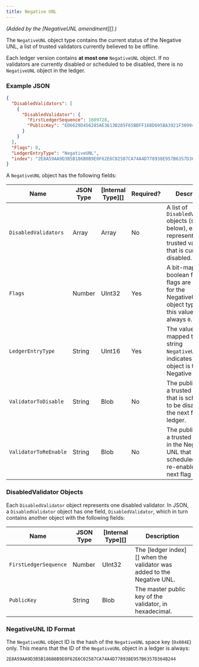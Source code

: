 ```yaml
---
title: Negative UNL
---
```

_(Added by the \[NegativeUNL amendment]\[].)_

The `NegativeUNL` object type contains the current status of the Negative UNL, a list of trusted validators currently believed to be offline.

Each ledger version contains **at most one** `NegativeUNL` object. If no validators are currently disabled or scheduled to be disabled, there is no `NegativeUNL` object in the ledger.

### Example JSON

```json
{
  "DisabledValidators": [
    {
      "DisabledValidator": {
        "FirstLedgerSequence": 1609728,
        "PublicKey": "ED6629D456285AE3613B285F65BBFF168D695BA3921F309949AFCD2CA7AFEC16FE"
      }
    }
  ],
  "Flags": 0,
  "LedgerEntryType": "NegativeUNL",
  "index": "2E8A59AA9D3B5B186B0B9E0F62E6C02587CA74A4D778938E957B6357D364B244"
}
```

A `NegativeUNL` object has the following fields:

| Name                  | JSON Type | \[Internal Type]\[] | Required? | Description                                                                                                           |
| --------------------- | --------- | ------------------- | --------- | --------------------------------------------------------------------------------------------------------------------- |
| `DisabledValidators`  | Array     | Array               | No        | A list of `DisabledValidator` objects (see below), each representing a trusted validator that is currently disabled.  |
| `Flags`               | Number    | UInt32              | Yes       | A bit-map of boolean flags. No flags are defined for the NegativeUNL object type, so this value is always `0`.        |
| `LedgerEntryType`     | String    | UInt16              | Yes       | The value `0x004E`, mapped to the string `NegativeUNL`, indicates that this object is the Negative UNL.               |
| `ValidatorToDisable`  | String    | Blob                | No        | The public key of a trusted validator that is scheduled to be disabled in the next flag ledger.                       |
| `ValidatorToReEnable` | String    | Blob                | No        | The public key of a trusted validator in the Negative UNL that is scheduled to be re-enabled in the next flag ledger. |

### DisabledValidator Objects

Each `DisabledValidator` object represents one disabled validator. In JSON, a `DisabledValidator` object has one field, `DisabledValidator`, which in turn contains another object with the following fields:

| Name                  | JSON Type | \[Internal Type]\[] | Description                                                              |
| --------------------- | --------- | ------------------- | ------------------------------------------------------------------------ |
| `FirstLedgerSequence` | Number    | UInt32              | The \[ledger index]\[] when the validator was added to the Negative UNL. |
| `PublicKey`           | String    | Blob                | The master public key of the validator, in hexadecimal.                  |

### NegativeUNL ID Format

The `NegativeUNL` object ID is the hash of the `NegativeUNL` space key (`0x004E`) only. This means that the ID of the `NegativeUNL` object in a ledger is always:

```
2E8A59AA9D3B5B186B0B9E0F62E6C02587CA74A4D778938E957B6357D364B244
```
